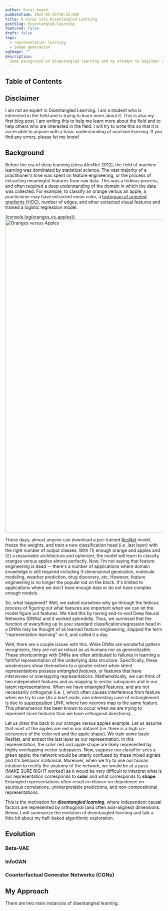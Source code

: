 ```yaml
---
author: Suraj Anand
pubDatetime: 2023-05-25T10:32:00Z
title: A Foray into Disentangled Learning
postSlug: disentangled-learning
featured: false
draft: false
tags:
  - representation learning
  - image generation
ogImage: ""
description:
  Some background on disentangled learning and my attempt to engineer a new algorithm
---
```


## Table of Contents 

## Disclaimer
I am not an expert in Disentangled Learning. I am a student who is interested in the field and is trying to learn more about it. 
This is also my first blog post. I am writing this to help me learn more about the field and to help others who are interested in the field.
I will try to write this so that it is accessible to anyone with a basic understanding of machine learning. If you find any errors, please
let me know!

## Background

Before the era of deep learning (circa AlexNet 2012), the field of machine learning was dominated by statistical science. 
The vast majority of a practitioner's time was spent on feature engineering, or the process of extracting meaningful
features from raw data. This was a tedious process, and often required a deep understanding of the domain in which the data was
collected. For example, to classify an orange versus an apple, a practicioner may have extracted mean color, a
[histogram of oriented gradients (HOG)](https://en.wikipedia.org/wiki/Histogram_of_oriented_gradients), 
number of edges, and other extracted visual features and trained a logistic regression model. 

{console.log(oranges_vs_apples)}
<img
    src={oranges_vs_apples}
    alt="Oranges versus Apples"
    width="1000"
    height="auto"
  />


These days, almost anyone can download a pre-trained [ResNet](https://huggingface.co/docs/transformers/model_doc/resnet) model, 
freeze the weights, and train a new classification head (i.e. last layer) with the right number of output classes. With (1) enough 
orange and apples and (2) a reasonable architecture and optimizer, the model will learn to classify oranges versus apples almost perfectly. 
Now, I'm not saying that feature engineering is dead -- there's a number of applications where domain knowledge is still required including 
3-dimensional generation, molecule modeling, weather prediction, drug discovery, etc. However, feature engineering is no longer the popular kid 
on the block. It's limited to applications where we don't have enough data or do not have complex enough models. 

So, what happened? Well, we asked ourselves why go through the tedious process of figuring out what features are important when we can let the 
model figure out features. We tried this by having end-to-end Deep Neural Networks (DNNs) and it worked splendidly. Thus, we surmised that the 
function of everything up to your standard classification/regression head in a DNNs may be thought of as learned feature engineering, slapped 
the term "representation learning" on it, and called it a day. 

Well, there are a couple issues with this. While DNNs are wonderful pattern recognizers, they are not as robust as us humans nor as generalizable. 
These shortcomings with DNNs are often attributed to failures in learning a faithful representation of the underlying data structure. 
Specifically, these weaknesses show themselves to a greater extent when latent representations possess *entangled features*, or features that have 
interwoven or overlapping representations. Mathematically, we can think of two independent features <Latex formula='a'/> and <Latex formula='b'/>
as mapping to vector subspaces <Latex formula='A'/> and <Latex formula='B'/> in our latent representations. When we have 
entangled features, <Latex formula='A'/> and <Latex formula='B'/> are not necessarily orthogonal (i.e. <Latex formula='A \perp B \ne \empty'/>), 
which often causes interference from feature <Latex formula='b'/> when we try to use <Latex formula='a.'/> (As a brief aside, one interesting case 
of entanglement is due to [superposition]() LINK, where two neurons map to the same feature. This phenomenon has been known to occur when we are trying 
to represent more features than we have orthogonal directions).

Let us draw this back to our oranges versus apples example. Let us assume that most of the apples are red in our dataset (i.e. there is a high 
co-occurence of the color red and the apple shape). We train some basic ResNet, and extract the last layer as our representation. 
In this representation, the color red and apple shape are likely represented by highly overlapping vector subspaces. Now, suppose our classifier 
sees a green apple: the network would be utterly confused by these mixed signals and it's behavior irrationsal. Moreover, when we try to use our
human intuition to rectify the anatomy of the network, we would be at a pass [MAKE SURE RIGHT worked] as it would be very difficult to interpret 
what is our representation corresponds to **color** and what corresponds to **shape**. Entangled representations often result in reliance on 
depedence on spurious correlations, uninterpretable predictions, and non-compositional representations. 

This is the motivation for **_disentangled learning_**, where independent causal factors are represented by orthogonal (and often axis-aligned)
dimensions. Below, I will summarize the evolution of disentangled learning and talk a little bit about my half-baked algorithmic exploration.

## Evolution

### Beta-VAE

### InfoGAN

### Counterfactual Generator Networks (CGNs)

## My Approach

There are two main instances of disentangled learning.
